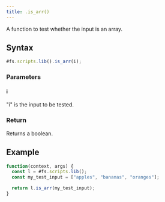 ```yaml
---
title: .is_arr()
---
```


A function to test whether the input is an array.

## Syntax

```js
#fs.scripts.lib().is_arr(i);
```

### Parameters

#### i

"i" is the input to be tested.

### Return

Returns a boolean.

## Example

```js
function(context, args) {
  const l = #fs.scripts.lib();
  const my_test_input = ["apples", "bananas", "oranges"];

  return l.is_arr(my_test_input);
}
```
